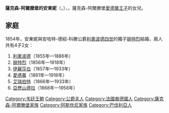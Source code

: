 {{Multiple issues|
{{Expand language|1=en|time=2021-02-16T01:20:15+00:00}}
{{Unreferenced|time=2021-02-16T01:20:15+00:00}}
}}
{{Infobox noble
| name        = 薩克森-阿爾滕堡的安東妮
| title       = 安哈特公爵夫人
| image       = Herzogin Antoinette of Anhalt.jpg
| image_size  = 180px
| birth_date  = {{birth date|1838|4|17|df=y}}
| birth_place = [[班貝格|班貝格]]
| death_date  = {{death date and age|1908|10|13|1838|4|17|df=y}}
| death_place = [[貝希特斯加登|貝希特斯加登]]
| noble family= [[韋廷王朝|韋廷王朝]]
| father      = [[薩克森-阿爾滕堡的愛德華|薩克森-阿爾滕堡的愛德華王子]]
| mother      = [[霍亨索倫-錫格馬林根的阿瑪莉埃|霍亨索倫-錫格馬林根的阿瑪莉埃]]
}}

'''薩克森-阿爾滕堡的安東妮'''（{{lang-de|Antoinette von Sachsen-Altenburg}}，{{bd|1838年|4月17日|1908年|10月13日}}），{{le|安哈特公爵夫人|List of consorts of Anhalt}}，薩克森-阿爾滕堡[[薩克森-阿爾滕堡的愛德華|愛德華王子]]的女兒。

== 家庭 ==
1854年，安東妮與安哈特-德紹-科滕公爵[[利奥波德四世_(安哈尔特)|利奧波德四世]]的獨子[[弗里德里希一世_(安哈尔特)|腓特烈]]結婚，兩人共有4子2女：
# [[利奥波德王储_(安哈尔特)|利奧波德]]（1855年—1886年）
# [[弗里德里希二世_(安哈尔特)|腓特烈]]（1856年—1918年）
# [[伊麗莎白_(安哈爾特)|伊麗莎白]]（1857年—1933年）
# [[爱德华_(安哈尔特)|愛德華]]（1861年—1918年）
# [[安哈特的艾瑞伯特|艾瑞伯特]]（1866年—1933年）
# [[安哈特的亞歷山德拉|亞歷山德拉]]（1868年—1958年）

[[Category:韦廷王朝|Category:韦廷王朝]]
[[Category:公爵夫人|Category:公爵夫人]]
[[Category:法國裔德國人|Category:法國裔德國人]]
[[Category:薩克森-阿爾滕堡家族|Category:薩克森-阿爾滕堡家族]]
[[Category:阿斯坎尼家族|Category:阿斯坎尼家族]]
[[Category:巴伐利亞人|Category:巴伐利亞人]]